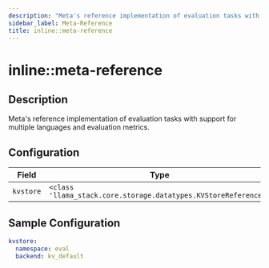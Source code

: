 ```yaml
---
description: "Meta's reference implementation of evaluation tasks with support for multiple languages and evaluation metrics."
sidebar_label: Meta-Reference
title: inline::meta-reference
---
```


# inline::meta-reference

## Description

Meta's reference implementation of evaluation tasks with support for multiple languages and evaluation metrics.

## Configuration

| Field | Type | Required | Default | Description |
|-------|------|----------|---------|-------------|
| `kvstore` | `<class 'llama_stack.core.storage.datatypes.KVStoreReference'>` | No |  |  |

## Sample Configuration

```yaml
kvstore:
  namespace: eval
  backend: kv_default
```

